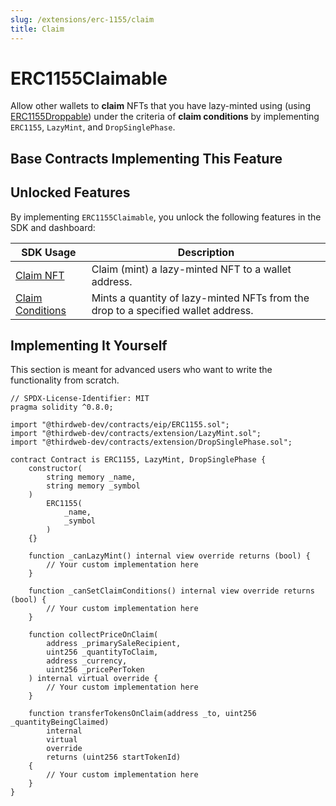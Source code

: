 ```yaml
---
slug: /extensions/erc-1155/claim
title: Claim
---
```



# ERC1155Claimable

Allow other wallets to **claim** NFTs that you have lazy-minted using (using [ERC1155Droppable](/extensions/erc-1155/droppable))
under the criteria of **claim conditions** by implementing `ERC1155`, `LazyMint`, and `DropSinglePhase`.

<ViewContractCodeButton
  link="https://github.com/thirdweb-dev/contracts/blob/main/contracts/extension/DropSinglePhase.sol"
  name="DropSinglePhase"
/>

## Base Contracts Implementing This Feature

<div className="row" style={{ marginBottom: 24 }}>
  <div className="col col--6" style={{ padding: 8 }}>
    <QuickstartCard
      name="ERC1155 Delayed Reveal"
      link="/extensions/base-contracts/erc-1155/erc1155delayedreveal"
      image="/assets/icons/general.png"
    />
  </div>
  <div className="col col--6" style={{ padding: 8 }}>
    <QuickstartCard
      name="ERC1155 Drop"
      link="/extensions/base-contracts/erc-1155/erc1155drop"
      image="/assets/icons/general.png"
    />
  </div>
</div>

## Unlocked Features

By implementing `ERC1155Claimable`, you unlock the following features in the SDK and dashboard:

| SDK Usage                                                                                               | Description                                                                       |
| ------------------------------------------------------------------------------------------------------- | --------------------------------------------------------------------------------- |
| [Claim NFT](/sdk/interacting-with-contracts/erc1155/erc1155droppable#claim-a-lazy-minted-nft)           | Claim (mint) a lazy-minted NFT to a wallet address.                               |
| [Claim Conditions](/sdk/interacting-with-contracts/erc1155/ERC1155Claimable#configure-claim-conditions) | Mints a quantity of lazy-minted NFTs from the drop to a specified wallet address. |

## Implementing It Yourself

This section is meant for advanced users who want to write the functionality from scratch.

```solidity
// SPDX-License-Identifier: MIT
pragma solidity ^0.8.0;

import "@thirdweb-dev/contracts/eip/ERC1155.sol";
import "@thirdweb-dev/contracts/extension/LazyMint.sol";
import "@thirdweb-dev/contracts/extension/DropSinglePhase.sol";

contract Contract is ERC1155, LazyMint, DropSinglePhase {
    constructor(
        string memory _name,
        string memory _symbol
    )
        ERC1155(
            _name,
            _symbol
        )
    {}

    function _canLazyMint() internal view override returns (bool) {
        // Your custom implementation here
    }

    function _canSetClaimConditions() internal view override returns (bool) {
        // Your custom implementation here
    }

    function collectPriceOnClaim(
        address _primarySaleRecipient,
        uint256 _quantityToClaim,
        address _currency,
        uint256 _pricePerToken
    ) internal virtual override {
        // Your custom implementation here
    }

    function transferTokensOnClaim(address _to, uint256 _quantityBeingClaimed)
        internal
        virtual
        override
        returns (uint256 startTokenId)
    {
        // Your custom implementation here
    }
}
```
